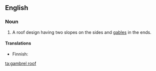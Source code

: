 ==English==
{{wikipedia}}

===Noun===
{{en-noun}}

# A roof design having two slopes on the sides and [[gable]]s in the ends.

====Translations====
{{trans-top}}
* Finnish: {{t-|fi|mansardikatto}}
{{trans-mid}}
{{trans-bottom}}

[[ta:gambrel roof]]
